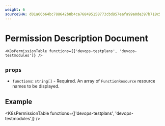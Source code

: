 ```yaml
---
weight: 6
sourceSHA: d01a66b64bc788642b8b4ca768495158773cbd857eafa99a0de397b718c5ce59
---
```


# Permission Description Document

```mdx
<K8sPermissionTable functions={['devops-testplans', 'devops-testmodules']} />
```

## `props`

- `functions`: `string[]` - Required. An array of `FunctionResource` resource names to be displayed.

## Example

<K8sPermissionTable functions={['devops-testplans', 'devops-testmodules']} />
